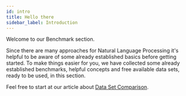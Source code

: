 ```yaml
---
id: intro
title: Hello there
sidebar_label: Introduction
---
```

Welcome to our Benchmark section.

Since there are many approaches for Natural Language Processing it's helpful to be aware of some already established basics before getting started.
To make things easier for you, we have collected some already established benchmarks, helpful concepts and free available data sets, ready to be used, in this section.

Feel free to start at our article about [Data Set Comparison](data-comparison.md).
